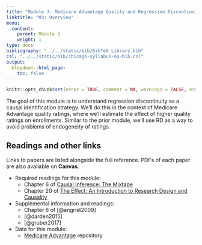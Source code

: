 ```yaml
---
title: "Module 3: Medicare Advantage Quality and Regression Discontinuity"
linktitle: "M3: Overview"
menu:
  content:
    parent: Module 3
    weight: 1
type: docs
bibliography: "../../static/bib/BibTeX_Library.bib"
csl: "../../static/bib/chicago-syllabus-no-bib.csl"
output:
  blogdown::html_page:
    toc: false
---
```


```r
knitr::opts_chunk$set(error = TRUE, comment = NA, warnings = FALSE, errors = FALSE, messages = FALSE, tidy = FALSE, echo = FALSE)
```

The goal of this module is to understand regression discontinuity as a causal identification strategy. We'll do this in the context of Medicare Advantage quality ratings, where we'll estimate the effect of higher quality ratings on enrollments. Similar to the prior module, we'll use RD as a way to avoid problems of endogeneity of ratings.


## Readings and other links

Links to papers are listed alongside the full reference. PDFs of each paper are also available on **Canvas**.

- <i class="fas fa-book"></i> Required readings for this module:
    - Chapter 6 of [Causal Inference: The Mixtape](https://mixtape.scunning.com/)
    - Chapter 20 of [The Effect: An Introduction to Research Design and Causality](https://theeffectbook.net/)
- <i class="fas fa-external-link-square-alt"></i> Supplemental information and readings:
    - Chapter 6 of [@angrist2009]
    - [@darden2015]
    - [@gruber2017]    
- <i class="fa fa-database"></i> Data for this module:
    - [Medicare Advantage](https://github.com/imccart/ma-class) repository

